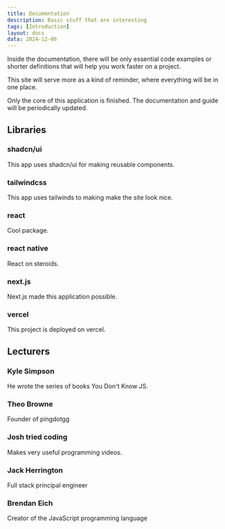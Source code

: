```yaml
---
title: Documentation
description: Basic stuff that are interesting
tags: [Introduction]
layout: docs
data: 2024-12-06
---
```


Inside the documentation, there will be only essential code examples or shorter definitions that will help you work faster on a project.

This site will serve more as a kind of reminder, where everything will be in one place.

<Callout type="warning">

Only the core of this application is finished. The documentation and guide will be periodically updated.

</Callout>

## Libraries

<div className="grid sm:grid-cols-2 gap-4 mt-6">
<MdxCard href="https://ui.shadcn.com/docs">

### shadcn/ui

This app uses shadcn/ui for making reusable components.

</MdxCard>
<MdxCard href="https://tailwindcss.com/docs/aspect-ratio">

### tailwindcss

This app uses tailwinds to making make the site look nice.

</MdxCard>
<MdxCard href="https://react.dev/learn/describing-the-ui">

### react

Cool package.

</MdxCard>

<MdxCard href="https://reactnative.dev/docs/running-on-device">

### react native

React on steroids.

</MdxCard>

<MdxCard href="https://nextjs.org/docs">

### next.js

Next.js made this application possible.

</MdxCard>

<MdxCard href="https://vercel.com/docs/frameworks/nextjs">

### vercel

This project is deployed on vercel.

</MdxCard>

</div>

## Lecturers

<div className="grid sm:grid-cols-2 gap-4 mt-6">
<MdxCard href="https://github.com/getify">

### Kyle Simpson

He wrote the series of books You Don't Know JS.

</MdxCard>

<MdxCard href="https://www.youtube.com/@t3dotgg">

### Theo Browne

Founder of pingdotgg

</MdxCard>

<MdxCard href="https://www.youtube.com/@joshtriedcoding/videos">

### Josh tried coding

Makes very useful programming videos.

</MdxCard>

<MdxCard href="https://www.youtube.com/@jherr/videos">

### Jack Herrington

Full stack principal engineer

</MdxCard>

<MdxCard href="https://www.linkedin.com/in/brendaneich">

### Brendan Eich

Creator of the JavaScript programming language

</MdxCard>

</div>
